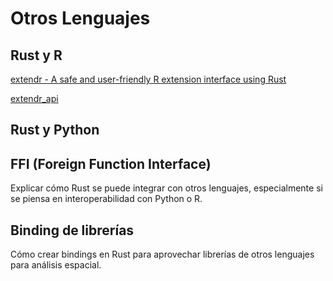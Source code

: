 # Otros Lenguajes {.unnumbered}

## Rust y R

[extendr - A safe and user-friendly R extension interface using Rust](https://extendr.github.io/)

[extendr_api](https://extendr.github.io/extendr/extendr_api/index.html)


## Rust y Python


## FFI (Foreign Function Interface)

Explicar cómo Rust se puede integrar con otros lenguajes, especialmente si se piensa en interoperabilidad con Python o R.

## Binding de librerías

Cómo crear bindings en Rust para aprovechar librerías de otros lenguajes para análisis espacial.



